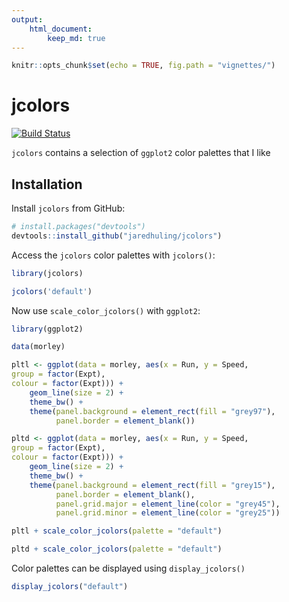 ```yaml
---
output: 
    html_document:
        keep_md: true
---
```


```r
knitr::opts_chunk$set(echo = TRUE, fig.path = "vignettes/")
```

# jcolors

[![Build Status](https://travis-ci.org/jaredhuling/jcolors.svg?branch=master)](https://travis-ci.org/road2stat/ggsci)

`jcolors` contains a selection of `ggplot2` color palettes that I like

## Installation


Install `jcolors` from GitHub:

```r
# install.packages("devtools")
devtools::install_github("jaredhuling/jcolors")
```

Access the `jcolors` color palettes with `jcolors()`:

```r
library(jcolors)

jcolors('default')

```


Now use `scale_color_jcolors()` with `ggplot2`:

```r
library(ggplot2)

data(morley)

pltl <- ggplot(data = morley, aes(x = Run, y = Speed,
group = factor(Expt),
colour = factor(Expt))) +
    geom_line(size = 2) +
    theme_bw() +
    theme(panel.background = element_rect(fill = "grey97"),
          panel.border = element_blank())

pltd <- ggplot(data = morley, aes(x = Run, y = Speed,
group = factor(Expt),
colour = factor(Expt))) +
    geom_line(size = 2) +
    theme_bw() +
    theme(panel.background = element_rect(fill = "grey15"),
          panel.border = element_blank(),
          panel.grid.major = element_line(color = "grey45"),
          panel.grid.minor = element_line(color = "grey25"))

pltl + scale_color_jcolors(palette = "default")

pltd + scale_color_jcolors(palette = "default")
```

Color palettes can be displayed using `display_jcolors()`

```r
display_jcolors("default")
```
